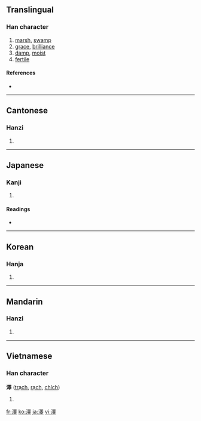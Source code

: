 {{also|泽|沢}}
==Translingual==

===Han character===
{{Han char|rn=85|rad=水|as=13|sn=16|four=3614<sub>1</sub>|canj=水田中十 (EWLJ)}}

# [[marsh]], [[swamp]]
# [[grace]], [[brilliance]]
# [[damp]], [[moist]]
# [[fertile]]

====References====
* {{Han ref|kx=0652.440|dkj=18383|dj=1062.320|hdz=31757.010|uh=6FA4|ud=28580|bh=BF41|bd=48961}}

----

==Cantonese==

===Hanzi===
{{yue-hanzi|jyut=|y=jaak6}}

# {{defn|Cantonese}}

----

==Japanese==

===Kanji===
{{ja-kanji|grade=|rs=水13}}

# {{defn|Japanese}}

====Readings====
* {{ja-readings|on=[[たく]] (taku)|kun=[[さわ]] (sawa)}}

----

==Korean==

===Hanja===
{{ko-hanja|hangeul=[[택]], [[석]]|eumhun=|rv=taek, seok|mr=t'aek, sŏk|y=thayk, sek}}

# {{defn|Korean}}

----

==Mandarin==

===Hanzi===
{{cmn-hanzi|sim=泽|pin=[[duó]] ([[duo2]]), [[shì]] ([[shi4]]), [[yì]] ([[yi4]]), [[zé]] ([[ze2]])|wg=to<sup>2</sup>, shih<sup>4</sup>, i<sup>4</sup>, tse<sup>2</sup>}}

# {{defn|Mandarin}}

----

==Vietnamese==

===Han character===
'''澤''' ([[trạch]], [[rạch]], [[chích]])

# {{defn|Vietnamese}}

[[fr:澤]]
[[ko:澤]]
[[ja:澤]]
[[vi:澤]]